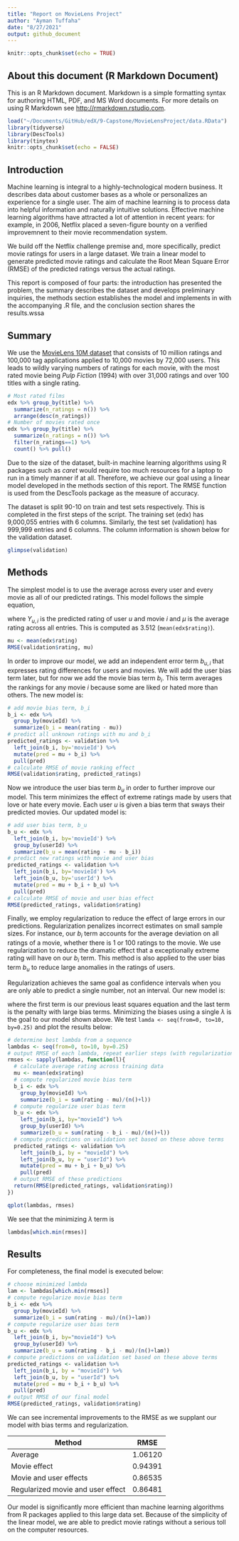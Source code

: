 ---
title: "Report on MovieLens Project"
author: "Ayman Tuffaha"
date: "8/27/2021"
output: github_document
---

```{r setup, include=FALSE}
knitr::opts_chunk$set(echo = TRUE)
```

## About this document (R Markdown Document)

This is an R Markdown document. Markdown is a simple formatting syntax for authoring HTML, PDF, and MS Word documents. For more details on using R Markdown see <http://rmarkdown.rstudio.com>.


```{r setup, include=FALSE}
load("~/Documents/GitHub/edX/9-Capstone/MovieLensProject/data.RData")
library(tidyverse)
library(DescTools)
library(tinytex)
knitr::opts_chunk$set(echo = FALSE)
```



## Introduction
Machine learning is integral to a highly-technological modern business. It describes data about customer bases as a whole or personalizes an experience for a single user. The aim of machine learning is to process data into helpful information and naturally intuitive solutions. Effective machine learning algorithms have attracted a lot of attention in recent years: for example, in 2006, Netflix placed a seven-figure bounty on a verified improvemnent to their movie recommendation system.

We build off the Netflix challenge premise and, more specifically, predict movie ratings for users in a large dataset. We train a linear model to generate predicted movie ratings and calculate the Root Mean Square Error (RMSE) of the predicted ratings versus the actual ratings.

This report is composed of four parts: the introduction has presented the problem, the summary describes the dataset and develops preliminary inquiries, the methods section establishes the model and implements in with the accompanying .R file, and the conclusion section shares the results.wssa



## Summary
We use the [MovieLens 10M dataset](https://grouplens.org/datasets/movielens/10m/) that consists of 10 million ratings and 100,000 tag applications applied to 10,000 movies by 72,000 users. This leads to wildly varying numbers of ratings for each movie, with the most rated movie being *Pulp Fiction* (1994) with over 31,000 ratings and over 100 titles with a single rating.

```{r initial_inquiries, echo=TRUE}
# Most rated films
edx %>% group_by(title) %>%
  summarize(n_ratings = n()) %>%
  arrange(desc(n_ratings))
# Number of movies rated once
edx %>% group_by(title) %>%
  summarize(n_ratings = n()) %>%
  filter(n_ratings==1) %>%
  count() %>% pull()
```

Due to the size of the dataset, built-in machine learning algorithms using R packages such as *caret* would require too much resources for a laptop to run in a timely manner if at all. Therefore, we achieve our goal using a linear model developed in the methods section of this report. The RMSE function is used from the DescTools package as the measure of accuracy.

The dataset is split 90-10 on train and test sets respectively. This is completed in the first steps of the script. The training set (edx) has 9,000,055 entries with 6 columns. Similarly, the test set (validation) has 999,999 entries and 6 columns. The column information is shown below for the validation dataset.

```{r glimpse_data, echo=TRUE}
glimpse(validation)
```



## Methods
The simplest model is to use the average across every user and every movie as all of our predicted ratings. This model follows the simple equation, 

\begin{equation}
  Y_{u,i} = \mu,
\end{equation}

where $Y_{u,i}$ is the predicted rating of user $u$ and movie $i$ and $\mu$ is the average rating across all entries. This is computed as 3.512 (`mean(edx$rating)`). 

```{r just_average_model, echo=TRUE}
mu <- mean(edx$rating)
RMSE(validation$rating, mu)
```

In order to improve our model, we add an independent error term $b_{u,i}$ that expresses rating differences for users and movies. We will add the user bias term later, but for now we add the movie bias term $b_i$. This term averages the rankings for any movie $i$ because some are liked or hated more than others. The new model is:

\begin{equation}
  Y_{u,i} = \mu + b_{i}.
\end{equation}

```{r movie_bias_model, echo=TRUE}
# add movie bias term, b_i
b_i <- edx %>%
  group_by(movieId) %>%
  summarize(b_i = mean(rating - mu))
# predict all unknown ratings with mu and b_i
predicted_ratings <- validation %>% 
  left_join(b_i, by='movieId') %>%
  mutate(pred = mu + b_i) %>%
  pull(pred)
# calculate RMSE of movie ranking effect
RMSE(validation$rating, predicted_ratings)
```

Now we introduce the user bias term $b_u$ in order to further improve our model. This term minimizes the effect of extreme ratings made by users that love or hate every movie. Each user $u$ is given a bias term that sways their predicted movies. Our updated model is:

\begin{equation}
  Y_{u,i} = \mu + b_{i} + b_{u}.
\end{equation}

```{r movie_user_bias_model, echo=TRUE}
# add user bias term, b_u
b_u <- edx %>% 
  left_join(b_i, by='movieId') %>%
  group_by(userId) %>%
  summarize(b_u = mean(rating - mu - b_i))
# predict new ratings with movie and user bias
predicted_ratings <- validation %>% 
  left_join(b_i, by='movieId') %>%
  left_join(b_u, by='userId') %>%
  mutate(pred = mu + b_i + b_u) %>%
  pull(pred)
# calculate RMSE of movie and user bias effect
RMSE(predicted_ratings, validation$rating)
```

Finally, we employ regularization to reduce the effect of large errors in our predictions. Regularization penalizes incorrect estimates on small sample sizes. For instance, our $b_i$ term accounts for the average deviation on all ratings of a movie, whether there is 1 or 100 ratings to the movie. We use regularization to reduce the dramatic effect that a exceptionally extreme rating will have on our $b_i$ term. This method is also applied to the user bias term $b_u$ to reduce large anomalies in the ratings of users.

Regularization achieves the same goal as confidence intervals when you are only able to predict a single number, not an interval. Our new model is:

\begin{equation}
  \frac{1}{N} \sum_{u,i}(Y_{u,i} - \mu - b_i - b_u)^2 + \lambda (\sum_{i} b_i^2 + \sum_u b_u^2),
\end{equation}

where the first term is our previous least squares equation and the last term is the penalty with large bias terms. Minimizing the biases using a single $\lambda$ is the goal to our model shown above. We test `lamda <- seq(from=0, to=10, by=0.25)` and plot the results below:

```{r regularized_effects, include=FALSE}
# determine best lambda from a sequence
lambdas <- seq(from=0, to=10, by=0.25)
# output RMSE of each lambda, repeat earlier steps (with regularization)
rmses <- sapply(lambdas, function(l){
  # calculate average rating across training data
  mu <- mean(edx$rating)
  # compute regularized movie bias term
  b_i <- edx %>% 
    group_by(movieId) %>%
    summarize(b_i = sum(rating - mu)/(n()+l))
  # compute regularize user bias term
  b_u <- edx %>% 
    left_join(b_i, by="movieId") %>%
    group_by(userId) %>%
    summarize(b_u = sum(rating - b_i - mu)/(n()+l))
  # compute predictions on validation set based on these above terms
  predicted_ratings <- validation %>% 
    left_join(b_i, by = "movieId") %>%
    left_join(b_u, by = "userId") %>%
    mutate(pred = mu + b_i + b_u) %>%
    pull(pred)
  # output RMSE of these predictions
  return(RMSE(predicted_ratings, validation$rating))
})
```

```{r rmses_vs_lambdas, echo=TRUE}
qplot(lambdas, rmses)
```

We see that the minimizing $\lambda$ term is

```{r final_lambda, echo=TRUE}
lambdas[which.min(rmses)]
```


## Results

For completeness, the final model is executed below:

```{r final_model, echo=TRUE}
# choose minimized lambda
lam <- lambdas[which.min(rmses)]
# compute regularize movie bias term
b_i <- edx %>% 
  group_by(movieId) %>%
  summarize(b_i = sum(rating - mu)/(n()+lam))
# compute regularize user bias term
b_u <- edx %>% 
  left_join(b_i, by="movieId") %>%
  group_by(userId) %>%
  summarize(b_u = sum(rating - b_i - mu)/(n()+lam))
# compute predictions on validation set based on these above terms
predicted_ratings <- validation %>% 
  left_join(b_i, by = "movieId") %>%
  left_join(b_u, by = "userId") %>%
  mutate(pred = mu + b_i + b_u) %>%
  pull(pred)
# output RMSE of our final model
RMSE(predicted_ratings, validation$rating)
```

We can see incremental improvements to the RMSE as we supplant our model with bias terms and regularization.

| Method                             | RMSE     |
|------------------------------------|----------|
| Average                            | 1.06120  |
| Movie effect                       | 0.94391  |
| Movie and user effects             | 0.86535  |
| Regularized movie and user effect  | 0.86481  |

Our model is significantly more efficient than machine learning algorithms from R packages applied to this large data set. Because of the simplicity of the linear model, we are able to predict movie ratings without a serious toll on the computer resources.


